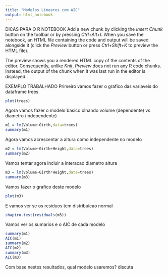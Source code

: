 ```yaml
---
title: "Modelos Lineares com AIC"
output: html_notebook
---
```


DICAS PARA O R NOTEBOOK
Add a new chunk by clicking the *Insert Chunk* button on the toolbar or by pressing *Ctrl+Alt+I*.
When you save the notebook, an HTML file containing the code and output will be saved alongside it (click the *Preview* button or press *Ctrl+Shift+K* to preview the HTML file).

The preview shows you a rendered HTML copy of the contents of the editor. Consequently, unlike *Knit*, *Preview* does not run any R code chunks. Instead, the output of the chunk when it was last run in the editor is displayed.


EXEMPLO TRABALHADO
Primeiro vamos fazer o grafico das variaveis do dataframe trees
```r
plot(trees)
```

Agora vamos fazer o modelo basico olhando volume (dependente) vs diametro (independente)

```r
m1 = lm(Volume~Girth,data=trees)
summary(m1)

```

Agora vamos acrescentar a altura como independente no modelo

```r
m2 = lm(Volume~Girth+Height,data=trees)
summary(m2)

```

Vamos tentar agora incluir a interacao diametro altura

```r
m3 = lm(Volume~Girth*Height,data=trees)
summary(m3)
```

Vamos fazer o grafico deste modelo

```r
plot(m3)
```

E vamos ver se os residuos tem distribuicao normal
```r
shapiro.test(residuals(m3))

```

Vamos ver os sumarios e o AIC de cada modelo

```r
summary(m1)
AIC(m1)
summary(m2)
AIC(m2)
summary(m3)
AIC(m3)
```
Com base nestes resultados, qual modelo usaremos? discuta
